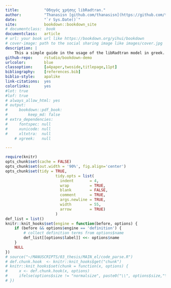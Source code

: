 ```yaml
---
title:           "Οδηγός χρήσης libRadtran."
author:          "Thanasisn [github.com/thanasisn](https://github.com/thanasisn)"
date:            "`r Sys.Date()`"
site:            bookdown::bookdown_site
# documentclass:  book
documentclass:   article
# url: your book url like https://bookdown.org/yihui/bookdown
# cover-image: path to the social sharing image like images/cover.jpg
description: |
    This a simple guide in the usage of the libRadtran model in greek.
github-repo:     rstudio/bookdown-demo
urlcolor:        blue
classoption:     [a4paper,twoside,titlepage,11pt]
bibliography:    [references.bib]
biblio-style:    apalike
link-citations:  yes
colorlinks:      yes
#lot: true
#lof: true
# always_allow_html: yes
# output:
#     bookdown::pdf_book:
#         keep_md: false
# extra_dependencies:
#     fontspec: null
#     xunicode: null
#     xltxtra:  null
    # xgreek:   null

---
```


```r
require(knitr)
opts_chunk$set(cache = FALSE)
opts_chunk$set(out.width = '90%', fig.align='center')
opts_chunk$set(tidy = TRUE,
                      tidy.opts = list(
                        indent       = 4,
                        wrap         = TRUE,
                        blank        = FALSE,
                        comment      = TRUE,
                        args.newline = TRUE,
                        width        = 55,
                        arrow        = TRUE)
                      )
def_list = list()
knitr::knit_hooks$set(engine = function(before, options) {
    if (before && options$engine == 'definition') {
        # collect definition terms from options$name
        def_list[[options$label]] <<- options$name
    }
    NULL
})
# source("~/MANUSCRIPTS/03_thesis/MAIN_el/code_parse.R")
# def.chunk.hook  <- knitr::knit_hooks$get("chunk")
# knitr::knit_hooks$set(chunk = function(x, options) {
#     x <- def.chunk.hook(x, options)
#     ifelse(options$size != "normalsize", paste0("\\", options$size,"\n\n", x, "\n\n \\normalsize"), x)
# })
```


